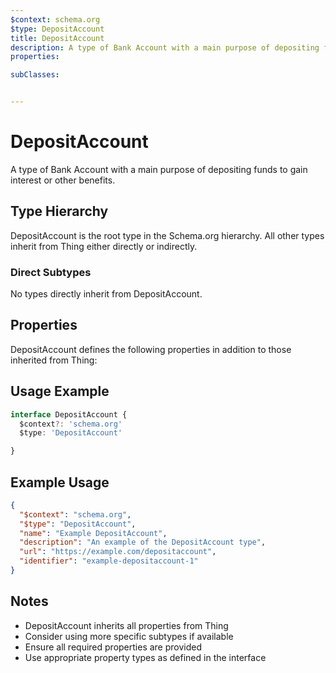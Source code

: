 ```yaml
---
$context: schema.org
$type: DepositAccount
title: DepositAccount
description: A type of Bank Account with a main purpose of depositing funds to gain interest or other benefits.
properties:

subClasses:


---
```


# DepositAccount

A type of Bank Account with a main purpose of depositing funds to gain interest or other benefits.

## Type Hierarchy

DepositAccount is the root type in the Schema.org hierarchy. All other types inherit from Thing either directly or indirectly.

### Direct Subtypes

No types directly inherit from DepositAccount.

## Properties

DepositAccount defines the following properties in addition to those inherited from Thing:



## Usage Example

```typescript
interface DepositAccount {
  $context?: 'schema.org'
  $type: 'DepositAccount'

}
```

## Example Usage

```json
{
  "$context": "schema.org",
  "$type": "DepositAccount",
  "name": "Example DepositAccount",
  "description": "An example of the DepositAccount type",
  "url": "https://example.com/depositaccount",
  "identifier": "example-depositaccount-1"
}
```

## Notes

- DepositAccount inherits all properties from Thing
- Consider using more specific subtypes if available
- Ensure all required properties are provided
- Use appropriate property types as defined in the interface
